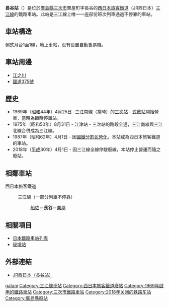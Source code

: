 {{Unreferenced|time=2020-03-08T11:02:13+00:00}}
{{NoteTA|1 = zh:長谷站; zh-cn:长谷站; zh-tw:長谷車站; zh-hk:長谷站; }}
{{日本車站資訊
|公司色 = #ccc
|文字色 = 
|站名 = 長谷站
|圖片 = JRW_nagatani_sta_enclosure.jpg
|圖片說明 = 長谷站的月台（2008年7月）
|日文原名 = 長谷
|平假名 = ながたに
|羅馬拼音 = Nagatani
|副站名=[[鍾馗|鍾馗]]
|前一站 = [[船佐車站|船佐]]
|前一站距離 = 2.2
|後一站距離 = 2.5
|後一站 = [[粟屋站|粟屋]]
|電報略號 = ナニ
|所屬公司 = [[西日本旅客鐵道|西日本旅客鐵道]]（JR西日本）
|所屬路線 = {{JR西路線記號|S|F}} [[三江線|三江線]]
|距離 = 100.6
|起點站 =  [[江津站_(島根縣)|江津]]
|所在地 = [[廣島縣|廣島縣]][[三次市|三次市]]粟屋町字長谷
|車站構造 = 地面車站
|月台配置 = 1面1線
|啟用年月日 = 1969年（[[昭和|昭和]]44年）4月25日*
|廢站年月日 = 2018年（[[平成|平成]]30年）4月1日
|乘客人數 = 
|上下車人次 = 
|統計年度 = 
|轉車 = 
|備註 = [[無人站|無人站]]
|全寬備註 = *在1987年（昭和62年）4月1日正式成為車站
}}
'''長谷站'''（{{jpn|j=長谷駅|hg=ながたにえき|rm=Nagatani eki|f=y}}）是位於[[廣島縣|廣島縣]][[三次市|三次市]]粟屋町字長谷的[[西日本旅客鐵道|西日本旅客鐵道]]（JR西日本）[[三江線|三江線]]的鐵路車站。此站是三江線上唯一一座部份班次列車通過不停靠的車站。

==車站構造==
側式月台1面1線，地上車站，没有设置自動售票機。

==車站周邊==
*[[江之川|江之川]]
*[[國道375號|國道375號]]

==歷史==
* 1969年（[[昭和|昭和]]44年）4月25日 -三江南線（當時）的[[三次站|三次站]] - [[式敷站|式敷站]]開始營業，當時為臨時停車站。
* 1975年（昭和50年）8月31日 - 江津站 - 三次站的路段全通，三江南線與三江北線合併成為三江線。
* 1987年（昭和62年）4月1日 - 因[[國鐵分割民營化|國鐵分割民營化]]，本站成為西日本旅客鐵道的車站。
* 2018年（[[平成|平成]]30年）4月1日 - 因三江線全線停駛廢線，本站停止營運而隨之廢站。

== 相鄰車站 ==
; 西日本旅客鐵道
: {{JR西路線記號|S|F}} 三江線（一部分列車不停靠）
:: [[船佐站|船佐]]－'''長谷'''－[[粟屋站|粟屋]]

==相關項目==
*[[日本鐵路車站列表|日本鐵路車站列表]]
*[[秘境站|秘境站]]

==外部連結==
{{commonscat|Nagatani Station}}
*[http://www.jr-odekake.net/eki/top.php?id=0802511 JR西日本（長谷站）] {{Wayback|url=http://www.jr-odekake.net/eki/top.php?id=0802511 |date=20171201041248 }}

{{三江線}}
{{DEFAULTSORT:Nagatani}}
[[Category:日本鐵路車站_Na|gatani]]
[[Category:三江線車站|Category:三江線車站]]
[[Category:西日本旅客鐵道廢站|Category:西日本旅客鐵道廢站]]
[[Category:1969年啟用的鐵路車站|Category:1969年啟用的鐵路車站]]
[[Category:三次市鐵路車站|Category:三次市鐵路車站]]
[[Category:2018年关闭的铁路车站|Category:2018年关闭的铁路车站]]
[[Category:廣島縣廢站|Category:廣島縣廢站]]
